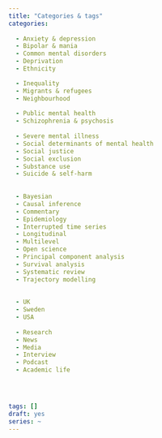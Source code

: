 ```yaml
---
title: "Categories & tags"
categories:
  
  - Anxiety & depression
  - Bipolar & mania
  - Common mental disorders
  - Deprivation
  - Ethnicity

  - Inequality
  - Migrants & refugees
  - Neighbourhood
  
  - Public mental health
  - Schizophrenia & psychosis
  
  - Severe mental illness
  - Social determinants of mental health
  - Social justice
  - Social exclusion
  - Substance use
  - Suicide & self-harm
  
  
  - Bayesian
  - Causal inference
  - Commentary
  - Epidemiology
  - Interrupted time series
  - Longitudinal
  - Multilevel
  - Open science
  - Principal component analysis
  - Survival analysis
  - Systematic review
  - Trajectory modelling
  
  
  - UK
  - Sweden
  - USA
  
  - Research
  - News
  - Media 
  - Interview
  - Podcast
  - Academic life
  



tags: []
draft: yes
series: ~
---
```


